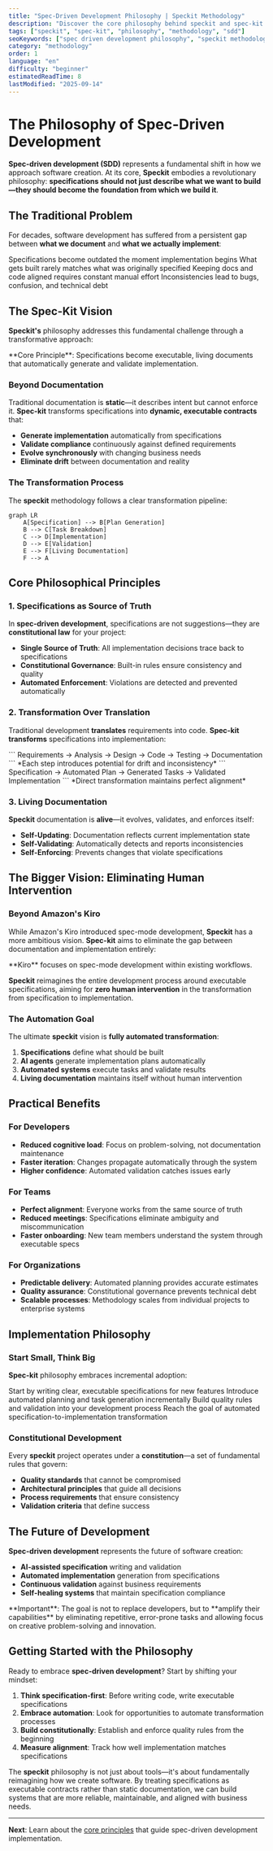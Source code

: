 ```yaml
---
title: "Spec-Driven Development Philosophy | Speckit Methodology"
description: "Discover the core philosophy behind speckit and spec-kit methodology. Learn how spec-driven development transforms documentation into executable specifications."
tags: ["speckit", "spec-kit", "philosophy", "methodology", "sdd"]
seoKeywords: ["spec driven development philosophy", "speckit methodology", "spec-kit principles", "executable specifications"]
category: "methodology"
order: 1
language: "en"
difficulty: "beginner"
estimatedReadTime: 8
lastModified: "2025-09-14"
---
```


# The Philosophy of Spec-Driven Development

**Spec-driven development (SDD)** represents a fundamental shift in how we approach software creation. At its core, **Speckit** embodies a revolutionary philosophy: **specifications should not just describe what we want to build—they should become the foundation from which we build it**.

## The Traditional Problem

For decades, software development has suffered from a persistent gap between **what we document** and **what we actually implement**:

<CardGroup cols={2}>
  <Card title="Documentation Drift" icon="file-text">
    Specifications become outdated the moment implementation begins
  </Card>
  <Card title="Implementation Variance" icon="code">
    What gets built rarely matches what was originally specified
  </Card>
  <Card title="Manual Synchronization" icon="refresh">
    Keeping docs and code aligned requires constant manual effort
  </Card>
  <Card title="Quality Degradation" icon="triangle-exclamation">
    Inconsistencies lead to bugs, confusion, and technical debt
  </Card>
</CardGroup>

## The Spec-Kit Vision

**Speckit's** philosophy addresses this fundamental challenge through a transformative approach:

<Note>
**Core Principle**: Specifications become executable, living documents that automatically generate and validate implementation.
</Note>

### Beyond Documentation

Traditional documentation is **static**—it describes intent but cannot enforce it. **Spec-kit** transforms specifications into **dynamic, executable contracts** that:

- **Generate implementation** automatically from specifications
- **Validate compliance** continuously against defined requirements  
- **Evolve synchronously** with changing business needs
- **Eliminate drift** between documentation and reality

### The Transformation Process

The **speckit** methodology follows a clear transformation pipeline:

```mermaid
graph LR
    A[Specification] --> B[Plan Generation]
    B --> C[Task Breakdown] 
    C --> D[Implementation]
    D --> E[Validation]
    E --> F[Living Documentation]
    F --> A
```

## Core Philosophical Principles

### 1. Specifications as Source of Truth

In **spec-driven development**, specifications are not suggestions—they are **constitutional law** for your project:

- **Single Source of Truth**: All implementation decisions trace back to specifications
- **Constitutional Governance**: Built-in rules ensure consistency and quality
- **Automated Enforcement**: Violations are detected and prevented automatically

### 2. Transformation Over Translation

Traditional development **translates** requirements into code. **Spec-kit** **transforms** specifications into implementation:

<Tabs>
  <Tab title="Traditional Translation">
    ```
    Requirements → Analysis → Design → Code → Testing → Documentation
    ```
    *Each step introduces potential for drift and inconsistency*
  </Tab>
  <Tab title="Spec-Kit Transformation">
    ```
    Specification → Automated Plan → Generated Tasks → Validated Implementation
    ```
    *Direct transformation maintains perfect alignment*
  </Tab>
</Tabs>

### 3. Living Documentation

**Speckit** documentation is **alive**—it evolves, validates, and enforces itself:

- **Self-Updating**: Documentation reflects current implementation state
- **Self-Validating**: Automatically detects and reports inconsistencies
- **Self-Enforcing**: Prevents changes that violate specifications

## The Bigger Vision: Eliminating Human Intervention

### Beyond Amazon's Kiro

While Amazon's Kiro introduced spec-mode development, **Speckit** has a more ambitious vision. **Spec-kit** aims to eliminate the gap between documentation and implementation entirely:

<Accordion title="Speckit vs. Kiro: The Fundamental Difference">
  **Kiro** focuses on spec-mode development within existing workflows.
  
  **Speckit** reimagines the entire development process around executable specifications, aiming for **zero human intervention** in the transformation from specification to implementation.
</Accordion>

### The Automation Goal

The ultimate **speckit** vision is **fully automated transformation**:

1. **Specifications** define what should be built
2. **AI agents** generate implementation plans automatically  
3. **Automated systems** execute tasks and validate results
4. **Living documentation** maintains itself without human intervention

## Practical Benefits

### For Developers

- **Reduced cognitive load**: Focus on problem-solving, not documentation maintenance
- **Faster iteration**: Changes propagate automatically through the system
- **Higher confidence**: Automated validation catches issues early

### For Teams

- **Perfect alignment**: Everyone works from the same source of truth
- **Reduced meetings**: Specifications eliminate ambiguity and miscommunication
- **Faster onboarding**: New team members understand the system through executable specs

### For Organizations

- **Predictable delivery**: Automated planning provides accurate estimates
- **Quality assurance**: Constitutional governance prevents technical debt
- **Scalable processes**: Methodology scales from individual projects to enterprise systems

## Implementation Philosophy

### Start Small, Think Big

**Spec-kit** philosophy embraces incremental adoption:

<Steps>
  <Step title="Begin with Specifications">
    Start by writing clear, executable specifications for new features
  </Step>
  <Step title="Add Automation Gradually">
    Introduce automated planning and task generation incrementally
  </Step>
  <Step title="Expand Constitutional Governance">
    Build quality rules and validation into your development process
  </Step>
  <Step title="Achieve Full Transformation">
    Reach the goal of automated specification-to-implementation transformation
  </Step>
</Steps>

### Constitutional Development

Every **speckit** project operates under a **constitution**—a set of fundamental rules that govern:

- **Quality standards** that cannot be compromised
- **Architectural principles** that guide all decisions
- **Process requirements** that ensure consistency
- **Validation criteria** that define success

## The Future of Development

**Spec-driven development** represents the future of software creation:

- **AI-assisted specification** writing and validation
- **Automated implementation** generation from specifications
- **Continuous validation** against business requirements
- **Self-healing systems** that maintain specification compliance

<Warning>
**Important**: The goal is not to replace developers, but to **amplify their capabilities** by eliminating repetitive, error-prone tasks and allowing focus on creative problem-solving and innovation.
</Warning>

## Getting Started with the Philosophy

Ready to embrace **spec-driven development**? Start by shifting your mindset:

1. **Think specification-first**: Before writing code, write executable specifications
2. **Embrace automation**: Look for opportunities to automate transformation processes  
3. **Build constitutionally**: Establish and enforce quality rules from the beginning
4. **Measure alignment**: Track how well implementation matches specifications

The **speckit** philosophy is not just about tools—it's about fundamentally reimagining how we create software. By treating specifications as executable contracts rather than static documentation, we can build systems that are more reliable, maintainable, and aligned with business needs.

---

**Next**: Learn about the [core principles](/methodology/principles) that guide spec-driven development implementation.
